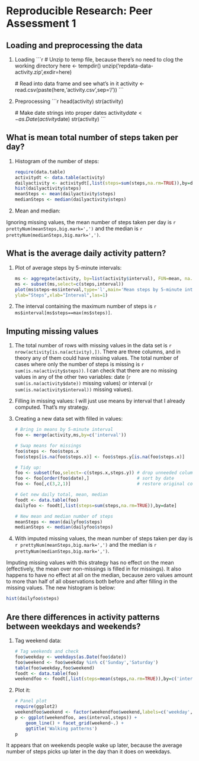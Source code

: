 # Reproducible Research: Peer Assessment 1

## Loading and preprocessing the data

1. Loading
    ```r
    # Unzip to temp file, because there's no need to clog the working directory
    here <- tempdir()
    unzip('repdata-data-activity.zip',exdir=here)

    # Read into data frame and see what's in it
    activity <- read.csv(paste(here,'activity.csv',sep='/'))
    ```
2. Preprocessing
    ```r
    head(activity)
    str(activity)

    # Make date strings into proper dates
    activity$date <- as.Date(activity$date)
    str(activity)
    ```

## What is mean total number of steps taken per day?

1. Histogram of the number of steps:

    ```r
    require(data.table)
    activitydt <- data.table(activity)
    dailyactivity <- activitydt[,list(steps=sum(steps,na.rm=TRUE)),by=date]
    hist(dailyactivity$steps)
    meanSteps <- mean(dailyactivity$steps)
    medianSteps <- median(dailyactivity$steps)
    ```
    
2. Mean and median:

Ignoring missing values, the mean number of steps taken per day is `r prettyNum(meanSteps,big.mark=',')` and the median is `r prettyNum(medianSteps,big.mark=',')`.

## What is the average daily activity pattern?

1. Plot of average steps by 5-minute intervals:

    ```r
    ms <- aggregate(activity, by=list(activity$interval), FUN=mean, na.rm=TRUE)
    ms <- subset(ms,select=c(steps,interval))
    plot(ms$steps~ms$interval,type='l',main='Mean steps by 5-minute interval',
    ylab="Steps",xlab="Interval",las=1)
    ```
    
2. The interval containing the maximum number of steps is `r ms$interval[ms$steps==max(ms$steps)]`.

## Imputing missing values

1. The total number of rows with missing values in the data set is `r nrow(activity[is.na(activity),])`. There are three columns, and in theory any of them could have missing values. The total number of cases where only the number of steps is missing is `r sum(is.na(activity$steps))`. I can check that there are no missing values in any of the other two variables: date (`r sum(is.na(activity$date))` missing values) or interval (`r sum(is.na(activity$interval))` missing values).

2. Filling in missing values: I will just use means by interval that I already computed. That's my strategy.

3. Creating a new data set with filled in values:

    ```r
    # Bring in means by 5-minute interval
    foo <- merge(activity,ms,by=c('interval'))
    
    # Swap means for missings
    foo$steps <- foo$steps.x
    foo$steps[is.na(foo$steps.x)] <- foo$steps.y[is.na(foo$steps.x)]
    
    # Tidy up:  
    foo <- subset(foo,select=-c(steps.x,steps.y)) # drop unneeded columns
    foo <- foo[order(foo$date),]                  # sort by date
    foo <- foo[,c(3,2,1)]                         # restore original column order
    
    # Get new daily total, mean, median
    foodt <- data.table(foo)
    dailyfoo <- foodt[,list(steps=sum(steps,na.rm=TRUE)),by=date]
    
    # New mean and median number of steps
    meanSteps <- mean(dailyfoo$steps)
    medianSteps <- median(dailyfoo$steps)
    ```

4. With imputed missing values, the mean number of steps taken per day is `r prettyNum(meanSteps,big.mark=',')` and the median is `r prettyNum(medianSteps,big.mark=',')`. 

Imputing missing values with this strategy has no effect on the mean (effectively, the mean over non-missings is filled in for missings). It also happens to have no effect at all on the median, because zero values amount to more than half of all observations both before and after filling in the missing values. The new histogram is below:

```r
hist(dailyfoo$steps)
```

## Are there differences in activity patterns between weekdays and weekends?

1. Tag weekend data:

    ```r
    # Tag weekends and check
    foo$weekday <- weekdays(as.Date(foo$date))
    foo$weekend <- foo$weekday %in% c('Sunday','Saturday')
    table(foo$weekday,foo$weekend)
    foodt <- data.table(foo)
    weekendfoo <- foodt[,list(steps=mean(steps,na.rm=TRUE)),by=c('interval','weekend')]
    ```
2. Plot it:
    
    ```r
    # Panel plot
    require(ggplot2)
    weekendfoo$weekend <- factor(weekendfoo$weekend,labels=c('weekday','weekend'))
    p <- ggplot(weekendfoo, aes(interval,steps)) + 
        geom_line() + facet_grid(weekend~.) +
        ggtitle('Walking patterns')
    p
    ```

It appears that on weekends people wake up later, because the average number of steps picks up later in the day than it does on weekdays.
